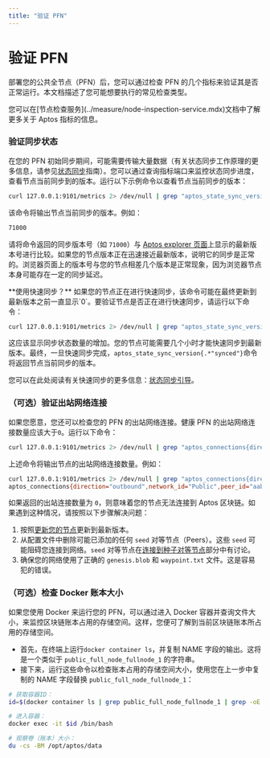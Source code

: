 ```yaml
---
title: "验证 PFN"
---
```



# 验证 PFN

部署您的公共全节点（PFN）后，您可以通过检查 PFN 的几个指标来验证其是否正常运行。本文档描述了您可能想要执行的常见检查类型。

<Callout type="info">
您可以在[节点检查服务](../measure/node-inspection-service.mdx)文档中了解更多关于 Aptos 指标的信息。
</Callout>

### 验证同步状态

在您的 PFN 初始同步期间，可能需要传输大量数据（有关状态同步工作原理的更多信息，请参见[状态同步](../configure/state-sync.mdx)指南）。您可以通过查询指标端口来监控状态同步进度，查看节点当前同步到的版本。运行以下示例命令以查看节点当前同步的版本：

```bash filename="Terminal"
curl 127.0.0.1:9101/metrics 2> /dev/null | grep "aptos_state_sync_version{.*\"synced\"}" | awk '{print $2}'
```

该命令将输出节点当前同步的版本。例如：

```bash filename="Terminal"
71000
```

请将命令返回的同步版本号（如 `71000`）与 [Aptos explorer 页面](https://explorer.aptoslabs.com/?network=mainnet)上显示的最新版本号进行比较。如果您的节点版本正在迅速接近最新版本，说明它的同步是正常的。浏览器页面上的版本号与您的节点相差几个版本是正常现象，因为浏览器节点本身可能存在一定的同步延迟。

<Callout type="warning">
**使用快速同步？**
如果您的节点正在进行快速同步，该命令可能在最终更新到最新版本之前一直显示`0`。要验证节点是否正在进行快速同步，请运行以下命令：

```bash filename="Terminal"
curl 127.0.0.1:9101/metrics 2> /dev/null | grep "aptos_state_sync_version{.*\"synced_states\"}" | awk '{print $2}'
```

这应该显示同步状态数量的增加。您的节点可能需要几个小时才能快速同步到最新版本。最终，一旦快速同步完成，`aptos_state_sync_version{.*"synced"}`命令将返回节点当前同步的版本。

您可以在此处阅读有关快速同步的更多信息：[状态同步引导](../configure/state-sync.mdx#bootstrapping-phase)。
</Callout>

### （可选）验证出站网络连接

如果您愿意，您还可以检查您的 PFN 的出站网络连接。健康 PFN 的出站网络连接数量应该大于`0`。运行以下命令：

```bash filename="Terminal"
curl 127.0.0.1:9101/metrics 2> /dev/null | grep "aptos_connections{direction=\"outbound\""
```

上述命令将输出节点的出站网络连接数量。例如：

```bash filename="Terminal"
curl 127.0.0.1:9101/metrics 2> /dev/null | grep "aptos_connections{direction=\"outbound\""
aptos_connections{direction="outbound",network_id="Public",peer_id="aabd651f",role_type="full_node"} 3
```

如果返回的出站连接数量为 `0`，则意味着您的节点无法连接到 Aptos 区块链。如果遇到这种情况，请按照以下步骤解决问题：

1. 按照[更新您的节点](modify/update-fullnode-with-new-releases.mdx)更新到最新版本。
2. 从配置文件中删除可能已添加的任何 `seed` 对等节点（Peers）。这些 `seed` 可能阻碍您连接到网络。`seed` 对等节点在[连接到种子对等节点](../full-node/modify/fullnode-network-connections.mdx#连接到种子对等节点)部分中有讨论。
3. 确保您的网络使用了正确的 `genesis.blob` 和 `waypoint.txt` 文件。这是容易犯的错误。

### （可选）检查 Docker 账本大小

如果您使用 Docker 来运行您的 PFN，可以通过进入 Docker 容器并查询文件大小，来监控区块链账本占用的存储空间。这样，您便可了解到当前区块链账本所占用的存储空间。

- 首先，在终端上运行`docker container ls`，并复制 NAME 字段的输出。这将是一个类似于 `public_full_node_fullnode_1` 的字符串。
- 接下来，运行这些命令以检查账本占用的存储空间大小，使用您在上一步中复制的 NAME 字段替换 `public_full_node_fullnode_1`：

```bash filename="Terminal"
# 获取容器ID：
id=$(docker container ls | grep public_full_node_fullnode_1 | grep -oE "^[0-9a-zA-Z]+")

# 进入容器：
docker exec -it $id /bin/bash

# 观察卷（账本）大小：
du -cs -BM /opt/aptos/data
```

[rest_spec]: https://github.com/aptos-labs/aptos-core/tree/main/api
[devnet_genesis]: https://devnet.aptoslabs.com/genesis.blob
[devnet_waypoint]: https://devnet.aptoslabs.com/waypoint.txt
[aptos-labs/aptos-core]: https://github.com/aptos-labs/aptos-core.git
[status dashboard]: https://status.devnet.aptos.dev

